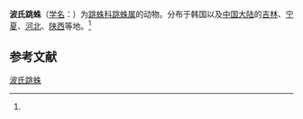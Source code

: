 {{Speciesbox
| name = 波氏跳蛛
| status = 
| status_system = 
| image = 
| genus = Salticus
| species = potanini
| authority = (Schenkel, 1963)<ref name='id14864'>{{cite web| url =http://www.bioinfo.cn/db05/BjdwSpecies.php?action=view&id=14864| title =波氏跳蛛| work =《中国动物物种编目数据库》| publisher =中国科学院微生物研究所| author =中国科学院动物研究所| accessdate =2009-04-28| deadurl =yes| archiveurl =https://web.archive.org/web/20160305064114/http://www.bioinfo.cn/db05/BjdwSpecies.php?action=view&id=14864| archivedate =2016-03-05}}</ref>
}}

'''波氏跳蛛'''（[[学名|学名]]：{{lang|la|''Salticus potanini''}}）为[[跳蛛科|跳蛛科]][[跳蛛属|跳蛛属]]的动物。分布于韩国以及[[中国大陆|中国大陆]]的[[吉林|吉林]]、[[宁夏|宁夏]]、[[河北|河北]]、[[陕西|陕西]]等地。<ref name='id14864'/>

== 参考文献 ==
{{reflist}}

{{Wikispecies|Salticus potanini}}
{{Taxonbar|from=Q2144475}}

[[Category:跳蛛属|波氏跳蛛]]


{{蜘蛛小作品}}